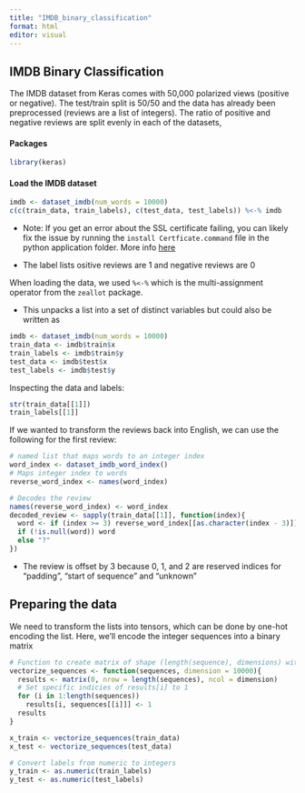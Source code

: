 ```yaml
---
title: "IMDB_binary_classification"
format: html
editor: visual
---
```


## IMDB Binary Classification

The IMDB dataset from Keras comes with 50,000 polarized views (positive or negative). The test/train split is 50/50 and the data has already been preprocessed (reviews are a list of integers). The ratio of positive and negative reviews are split evenly in each of the datasets,

#### Packages

```r
library(keras)
```

#### Load the IMDB dataset

```r
imdb <- dataset_imdb(num_words = 10000)
c(c(train_data, train_labels), c(test_data, test_labels)) %<-% imdb
```

-   Note: If you get an error about the SSL certificate failing, you can likely fix the issue by running the `install Certficate.command` file in the python application folder. More info [here](https://bugs.python.org/issue28150)

-   The label lists ositive reviews are 1 and negative reviews are 0

When loading the data, we used `%<-%` which is the multi-assignment operator from the `zeallot` package.

-   This unpacks a list into a set of distinct variables but could also be written as

```r
imdb <- dataset_imdb(num_words = 10000)
train_data <- imdb$train$x
train_labels <- imdb$train$y
test_data <- imdb$test$x
test_labels <- imdb$test$y
```

Inspecting the data and labels:

```r
str(train_data[[1]])
train_labels[[1]]
```

If we wanted to transform the reviews back into English, we can use the following for the first review:

```r
# named list that maps words to an integer index
word_index <- dataset_imdb_word_index()
# Maps integer index to words
reverse_word_index <- names(word_index)

# Decodes the review
names(reverse_word_index) <- word_index
decoded_review <- sapply(train_data[[1]], function(index){
  word <- if (index >= 3) reverse_word_index[[as.character(index - 3)]]
  if (!is.null(word)) word
  else "?"
})
```

-   The review is offset by 3 because 0, 1, and 2 are reserved indices for "padding", "start of sequence" and "unknown"

## Preparing the data

We need to transform the lists into tensors, which can be done by one-hot encoding the list. Here, we'll encode the integer sequences into a binary matrix

```r
# Function to create matrix of shape (length(sequence), dimensions) with all zeros
vectorize_sequences <- function(sequences, dimension = 10000){
  results <- matrix(0, nrow = length(sequences), ncol = dimension)
  # Set specific indicies of results[i] to 1
  for (i in 1:length(sequences))
    results[i, sequences[[i]]] <- 1
  results
}

x_train <- vectorize_sequences(train_data)
x_test <- vectorize_sequences(test_data)

# Convert labels from numeric to integers
y_train <- as.numeric(train_labels)
y_test <- as.numeric(test_labels)
```

```{}
```
